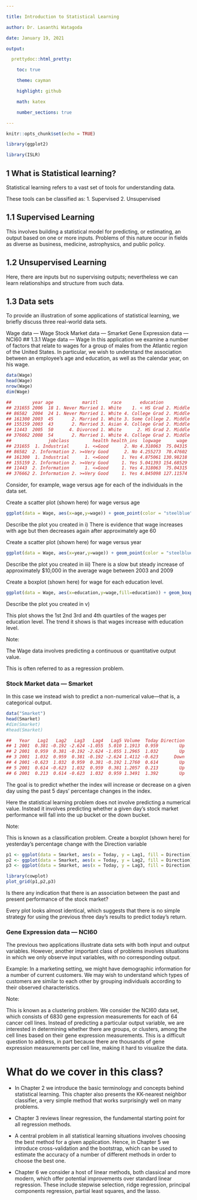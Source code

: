 ```yaml
---

title: Introduction to Statistical Learning

author: Dr. Lasanthi Watagoda

date: January 19, 2021

output:

  prettydoc::html_pretty:

    toc: true

    theme: cayman

    highlight: github

    math: katex

    number_sections: true

---
```




```r

knitr::opts_chunk$set(echo = TRUE)

library(ggplot2)

library(ISLR)

```
## 1 What is Statistical learning?
  Statistical learning refers to a vast set of tools for understanding data.

These tools can be classified as:
  1. Supervised
  2. Unsupervised
  
## 1.1 Supervised Learning
This involves building a statistical model for predicting, or estimating, an output based on one or more inputs.
Problems of this nature occur in fields as diverse as business, medicine, astrophysics, and public policy.

## 1.2 Unsupervised Learning
Here, there are inputs but no supervising outputs; nevertheless we can learn relationships and structure from such data.

## 1.3 Data sets
To provide an illustration of some applications of statistical learning, we briefly discuss three real-world data sets.

Wage data — Wage
Stock Market data — Smarket
Gene Expression data — NCI60
## 1.3.1 Wage data — Wage
In this application we examine a number of factors that relate to wages for a group of males from the Atlantic region of the United States. In particular, we wish to understand the association between an employee’s age and education, as well as the calendar year, on his wage.
```r

data(Wage)
head(Wage)
nrow(Wage)
dim(Wage)

##        year age           maritl     race       education             region
## 231655 2006  18 1. Never Married 1. White    1. < HS Grad 2. Middle Atlantic
## 86582  2004  24 1. Never Married 1. White 4. College Grad 2. Middle Atlantic
## 161300 2003  45       2. Married 1. White 3. Some College 2. Middle Atlantic
## 155159 2003  43       2. Married 3. Asian 4. College Grad 2. Middle Atlantic
## 11443  2005  50      4. Divorced 1. White      2. HS Grad 2. Middle Atlantic
## 376662 2008  54       2. Married 1. White 4. College Grad 2. Middle Atlantic
##              jobclass         health health_ins  logwage      wage
## 231655  1. Industrial      1. <=Good      2. No 4.318063  75.04315
## 86582  2. Information 2. >=Very Good      2. No 4.255273  70.47602
## 161300  1. Industrial      1. <=Good     1. Yes 4.875061 130.98218
## 155159 2. Information 2. >=Very Good     1. Yes 5.041393 154.68529
## 11443  2. Information      1. <=Good     1. Yes 4.318063  75.04315
## 376662 2. Information 2. >=Very Good     1. Yes 4.845098 127.11574
```



Consider, for example, wage versus age for each of the individuals in the data set.

Create a scatter plot (shown here) for wage versus age
```r
ggplot(data = Wage, aes(x=age,y=wage)) + geom_point(color = "steelblue") + geom_smooth(se = FALSE) + theme_bw()
```




Describe the plot you created in i)
There is evidence that wage increases with age but then decreases again after approximately age 60

Create a scatter plot (shown here) for wage versus year
```r
ggplot(data = Wage, aes(x=year,y=wage)) + geom_point(color = "steelblue") + geom_smooth(se = FALSE) + theme_bw() 
```



Describe the plot you created in iii)
There is a slow but steady increase of approximately $10,000 in the average wage between 2003 and 2009

Create a boxplot (shown here) for wage for each education level.
```r
ggplot(data = Wage, aes(x=education,y=wage,fill=education)) + geom_boxplot(color = "purple") + geom_smooth(se = FALSE) + theme_bw() + labs(title = "Wage According to Education", x = "Education Level", y = "Wage")
```

Describe the plot you created in v)

  This plot shows the 1st 2nd 3rd and 4th quartiles of the wages per education level. The trend it shows is that wages increase with education level.
  
Note:
  
  The Wage data involves predicting a continuous or quantitative output value. 

This is often referred to as a regression problem.

### Stock Market data — Smarket

In this case we instead wish to predict a non-numerical value—that is, a categorical output.

```r
data("Smarket")
head(Smarket)
#dim(Smarket)
#head(Smarket)

##   Year   Lag1   Lag2   Lag3   Lag4   Lag5 Volume  Today Direction
## 1 2001  0.381 -0.192 -2.624 -1.055  5.010 1.1913  0.959        Up
## 2 2001  0.959  0.381 -0.192 -2.624 -1.055 1.2965  1.032        Up
## 3 2001  1.032  0.959  0.381 -0.192 -2.624 1.4112 -0.623      Down
## 4 2001 -0.623  1.032  0.959  0.381 -0.192 1.2760  0.614        Up
## 5 2001  0.614 -0.623  1.032  0.959  0.381 1.2057  0.213        Up
## 6 2001  0.213  0.614 -0.623  1.032  0.959 1.3491  1.392        Up
```


The goal is to predict whether the index will increase or decrease on a given day using the past 5 days’ percentage changes in the index.

Here the statistical learning problem does not involve predicting a numerical value. Instead it involves predicting whether a given day’s stock market performance will fall into the up bucket or the down bucket.

Note:
  
  This is known as a classification problem.
Create a boxplot (shown here) for yesterday’s percentage change with the Direction variable
```r
p1 <- ggplot(data = Smarket, aes(x = Today, y = Lag1, fill = Direction)) + geom_boxplot() 
p2 <- ggplot(data = Smarket, aes(x = Today, y = Lag2, fill = Direction)) + geom_boxplot()
p3 <- ggplot(data = Smarket, aes(x = Today, y = Lag3, fill = Direction)) + geom_boxplot()

library(cowplot)
plot_grid(p1,p2,p3)
```


Is there any indication that there is an association between the past and present performance of the stock market?

Every plot looks almost identical, which suggests that there is no simple strategy for using the previous three day's results to predict today's return.

### Gene Expression data — NCI60

The previous two applications illustrate data sets with both input and output variables. However, another important class of problems involves situations in which we only observe input variables, with no corresponding output.

Example: In a marketing setting, we might have demographic information for a number of current customers. We may wish to understand which types of customers are similar to each other by grouping individuals according to their observed characteristics.

Note:
  
  This is known as a clustering problem.
We consider the NCI60 data set, which consists of 6830 gene expression measurements for each of 64 cancer cell lines. Instead of predicting a particular output variable, we are interested in determining whether there are groups, or clusters, among the cell lines based on their gene expression measurements. This is a difficult question to address, in part because there are thousands of gene expression measurements per cell line, making it hard to visualize the data.

# What do we cover in this class?

  * In Chapter 2 we introduce the basic terminology and concepts behind statistical learning. This chapter also presents the KK-nearest neighbor classifier, a very simple method that works surprisingly well on many problems.

* Chapter 3 reviews linear regression, the fundamental starting point for all regression methods.

* A central problem in all statistical learning situations involves choosing the best method for a given application. Hence, in Chapter 5 we introduce cross-validation and the bootstrap, which can be used to estimate the accuracy of a number of different methods in order to choose the best one.

* Chapter 6 we consider a host of linear methods, both classical and more modern, which offer potential improvements over standard linear regression. These include stepwise selection, ridge regression, principal components regression, partial least squares, and the lasso.